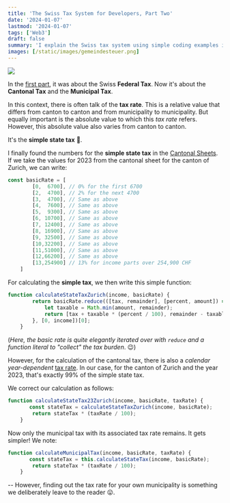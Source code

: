 ```yaml
---
title: 'The Swiss Tax System for Developers, Part Two'
date: '2024-01-07'
lastmod: '2024-01-07'
tags: ['Web3']
draft: false
summary: 'I explain the Swiss tax system using simple coding examples in Javascript'
images: [/static/images/gemeindesteuer.png]
---
```


![](/static/images/gemeindesteuer.png)

In the [first part](swisstax), it was about the Swiss **Federal Tax**. Now it's about the
**Cantonal Tax** and the **Municipal Tax**.

In this context, there is often talk of the **tax rate**. This is a relative value that differs
from canton to canton and from municipality to municipality. But equally important is the
absolute value to which this *tax rate* refers. However, this absolute value also varies from canton to canton.

It's the **simple state tax** 🥵.

I finally found the numbers for the
**simple state tax**
in the
[Cantonal Sheets](https://www.estv.admin.ch/estv/de/home/die-estv/steuersystem-schweiz/kantonsblaetter.html).
If we take the values for 2023 from the cantonal sheet for the canton of Zurich, we can write:

```js
const basicRate = [
        [0,  6700], // 0% for the first 6700
        [2,  4700], // 2% for the next 4700
        [3,  4700], // Same as above
        [4,  7600], // Same as above
        [5,  9300], // Same as above
        [6, 10700], // Same as above
        [7, 12400], // Same as above
        [8, 16900], // Same as above
        [9, 32500], // Same as above
        [10,32200], // Same as above
        [11,51000], // Same as above
        [12,66200], // Same as above
        [13,254900] // 13% for income parts over 254,900 CHF
    ]
```

For calculating the **simple tax**, we then write this simple function:

```js
function calculateStateTaxZurich(income, basicRate) {
        return basicRate.reduce(([tax, remainder], [percent, amount]) => {
            let taxable = Math.min(amount, remainder);
            return [tax + taxable * (percent / 100), remainder - taxable];
        }, [0, income])[0];
    }
```

(*Here, the basic rate is quite elegantly iterated over with `reduce` and a function literal to "collect" the tax burden*. 😉)

However, for the calculation of the cantonal tax, there is also a *calendar year-dependent*
[tax rate](https://www.zh.ch/de/news-uebersicht/mitteilungen/2022/steuern-finanzen/steuern/steuerfuss-fuer-die-jahre-2022-und-2023.html).
In our case, for the canton of Zurich and the year 2023, that's exactly 99% of the simple state tax.

We correct our calculation as follows:

```js
function calculateStateTax23Zurich(income, basicRate, taxRate) {
       const stateTax = calculateStateTaxZurich(income, basicRate);
        return stateTax * (taxRate / 100);
    }
```

Now only the municipal tax with its associated tax rate remains. It gets simpler! We note:

```js
function calculateMunicipalTax(income, basicRate, taxRate) {
       const stateTax = this.calculateStateTax(income, basicRate);
        return stateTax * (taxRate / 100);
    }
```

-- However, finding out the
tax rate for your own municipality is something we deliberately leave to the reader 😛.
